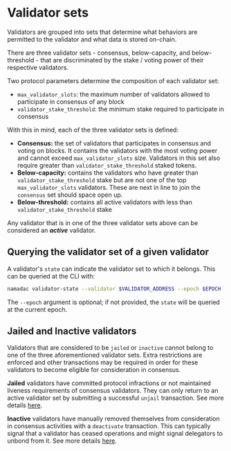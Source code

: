 
# Validator sets

Validators are grouped into sets that determine what behaviors are permitted to the validator and what data is stored on-chain.

There are three validator sets - consensus, below-capacity, and below-threshold - that are discriminated by the stake / voting power of their respective validators.

Two protocol parameters determine the composition of each validator set:
- `max_validator_slots`: the maximum number of validators allowed to participate in consensus of any block
- `validator_stake_threshold`: the minimum stake required to participate in consensus

With this in mind, each of the three validator sets is defined:
- **Consensus:** the set of validators that participates in consensus and voting on blocks. It contains the validators with the most voting power and cannot exceed `max_validator_slots` size. Validators in this set also require greater than `validator_stake_threshold` staked tokens.
- **Below-capacity:** contains the validators who have greater than `validator_stake_threshold` stake but are not one of the top `max_validator_slots` validators. These are next in line to join the `consensus` set should space open up.
- **Below-threshold:** contains all active validators with less than `validator_stake_threshold` stake

Any validator that is in one of the three validator sets above can be considered an ***active*** validator.

## Querying the validator set of a given validator

A validator's `state` can indicate the validator set to which it belongs. This can be queried at the CLI with:
```bash copy
namadac validator-state --validator $VALIDATOR_ADDRESS --epoch $EPOCH
```
The `--epoch` argument is optional; if not provided, the `state` will be queried at the current epoch.

## Jailed and Inactive validators

Validators that are considered to be `jailed` or `inactive` cannot belong to one of the three aforementioned validator sets.
Extra restrictions are enforced and other transactions may be required in order for these validators to become eligible for consideration in consensus.

**Jailed** validators have committed protocol infractions or not maintained liveness requirements of consensus validators.
They can only return to an active validator set by submitting a successful `unjail` transaction. See more details [here](./jailing.mdx). 

**Inactive** validators have manually removed themselves from consideration in consensus activities with a `deactivate` transaction.
This can typically signal that a validator has ceased operations and might signal delegators to unbond from it. See more details [here](./validator-actions.mdx#deactivation-and-reactivation).